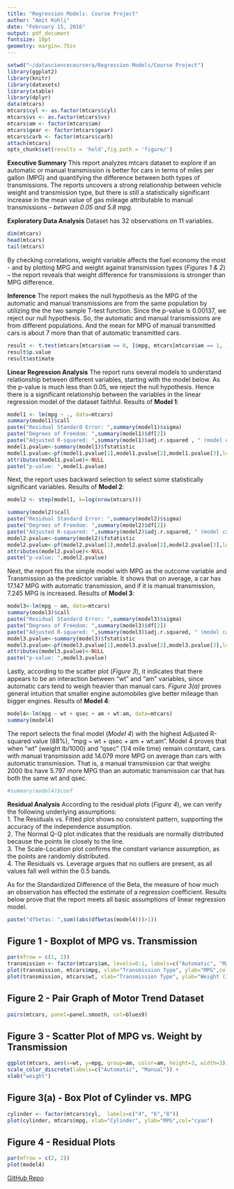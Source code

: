 ```yaml
---
title: "Regression Models: Course Project"
author: "Amit Kohli"
date: "February 15, 2016"
output: pdf_document
fontsize: 10pt
geometry: margin=.75in
---
```


```r
setwd("~/datasciencecoursera/Regression Models/Course Project")
library(ggplot2)
library(knitr)
library(datasets)
library(xtable)
library(dplyr)
data(mtcars)
mtcars$cyl <- as.factor(mtcars$cyl)
mtcars$vs <- as.factor(mtcars$vs)
mtcars$am <- factor(mtcars$am)
mtcars$gear <- factor(mtcars$gear)
mtcars$carb <- factor(mtcars$carb)
attach(mtcars)
opts_chunk$set(results = 'hold',fig.path = 'figure/')
```
  
**Executive Summary**  This report analyzes mtcars dataset to explore if an automatic or manual transmission is better for cars in terms of miles per gallon (MPG) and quantifying the difference between both types of transmissions. The reports uncovers a strong relationship between vehicle weight and transmission type, but there is still a statistically significant increase in the mean value of gas mileage attributable to manual transmissions -- *between 0.05 and 5.8 mpg.*

**Exploratory Data Analysis** Dataset has 32 observations on 11 variables.  
```r
dim(mtcars)
head(mtcars)
tail(mtcars)
```   
By checking correlations, weight variable affects the fuel economy the most - and by plotting MPG and weight against transmission types (*Figures 1 & 2*) -- the report reveals that weight difference for transmissions is stronger than MPG difference.  

**Inference** The report makes the null hypothesis as the MPG of the automatic and manual transmissions are from the same population by utilizing the the two sample T-test function. Since the p-value is 0.00137, we reject our null hypothesis. So, the automatic and manual transmissions are from different populations. And the mean for MPG of manual transmitted cars is about 7 more than that of automatic transmitted cars.
```r
result <- t.test(mtcars[mtcars$am == 0, ]$mpg, mtcars[mtcars$am == 1, ]$mpg)
result$p.value
result$estimate
```  
  
**Linear Regression Analysis** The report runs several models to understand relationship between different variables, starting with the model below. As the p-value is much less than 0.05, we reject the null hypothesis. Hence there is a significant relationship between the variables in the linear regression model of the dataset faithful. Results of __Model 1__:
```r
model1 <- lm(mpg ~ ., data=mtcars)
summary(model1)$call
paste("Residual Standard Error: ",summary(model1)$sigma)
paste("Degrees of Freedom: ",summary(model1)$df[2])
paste("Adjusted R-squared: ",summary(model1)$adj.r.squared , " (model can explain 78% of the variance of the MPG variable)")
model1.pvalue<-summary(model1)$fstatistic
model1.pvalue<-pf(model1.pvalue[1],model1.pvalue[2],model1.pvalue[3],lower.tail=F)
attributes(model1.pvalue)<-NULL
paste("p-value: ",model1.pvalue)
```  

Next, the report uses backward selection to select some statistically significant variables. Results of __Model 2__:
```r
model2 <- step(model1, k=log(nrow(mtcars)))
```
```r
summary(model2)$call
paste("Residual Standard Error: ",summary(model2)$sigma)
paste("Degrees of Freedom: ",summary(model2)$df[2])
paste("Adjusted R-squared: ",summary(model2)$adj.r.squared, " (model can explain 83% of the variance of the MPG variable)")
model2.pvalue<-summary(model2)$fstatistic
model2.pvalue<-pf(model2.pvalue[1],model2.pvalue[2],model2.pvalue[3],lower.tail=F)
attributes(model2.pvalue)<-NULL
paste("p-value: ",model2.pvalue)
```  

Next, the report fits the simple model with MPG as the outcome variable and Transmission as the predictor variable. It shows that on average, a car has 17.147 MPG with automatic transmission, and if it is manual transmission, 7.245 MPG is increased. Results of __Model 3__:
```r
model3<-lm(mpg ~ am, data=mtcars)
summary(model3)$call
paste("Residual Standard Error: ",summary(model3)$sigma)
paste("Degrees of Freedom: ",summary(model3)$df[2])
paste("Adjusted R-squared: ",summary(model3)$adj.r.squared, " (model can explain 34% of the variance of the MPG variable)")
model3.pvalue<-summary(model3)$fstatistic
model3.pvalue<-pf(model3.pvalue[1],model3.pvalue[2],model3.pvalue[3],lower.tail=F)
attributes(model3.pvalue)<-NULL
paste("p-value: ",model3.pvalue)
```  

Lastly, according to the scatter plot (*Figure 3*), it indicates that there appears to be an interaction between "wt" and "am" variables, since automatic cars tend to weigh heavier than manual cars. *Figure 3(a)* proves general intuition that smaller engine automobiles give better mileage than bigger engines.  Results of __Model 4__:
```r
model4<-lm(mpg ~ wt + qsec + am + wt:am, data=mtcars)
summary(model4)
```  

The report selects the final model (*Model 4*) with the highest Adjusted R-squared value (88%), "mpg ~ wt + qsec + am + wt:am".  Model 4 proves that when "wt" (weight lb/1000) and "qsec" (1/4 mile time) remain constant, cars with manual transmission add 14.079 more MPG on average than cars with automatic transmission. That is, a manual transmission car that weighs 2000 lbs have 5.797 more MPG than an automatic transmission car that has both the same wt and qsec.
```r
#summary(model4)$coef
```  

**Residual Analysis** According to the residual plots (*Figure 4*), we can verify the following underlying assumptions:  
1. The Residuals vs. Fitted plot shows no consistent pattern, supporting the accuracy of the independence assumption.  
2. The Normal Q-Q plot indicates that the residuals are normally distributed because the points lie closely to the line.  
3. The Scale-Location plot confirms the constant variance assumption, as the points are randomly distributed.  
4. The Residuals vs. Leverage argues that no outliers are present, as all values fall well within the 0.5 bands.  

As for the Standardized Difference of the Beta, the measure of how much an observation has effected the estimate of a regression coefficient.  Results below prove that the report meets all basic assumptions of linear regression model.  
```r
paste("dfbetas: ",sum((abs(dfbetas(model4)))>1))
```  

\pagebreak
\begin{center}
Appendix
\end{center}

## Figure 1 - Boxplot of MPG vs. Transmission  
```r
par(mfrow = c(1, 2))
transmission <- factor(mtcars$am, levels=0:1, labels=c("Automatic", "Manual"))
plot(transmission, mtcars$mpg, xlab="Transmission Type", ylab="MPG",col="green")
plot(transmission, mtcars$wt, xlab="Transmission Type", ylab="Weight (1000lb)",col="blue")
```  

## Figure 2 - Pair Graph of Motor Trend Dataset 
```r
pairs(mtcars, panel=panel.smooth, col=blues9)
```  

## Figure 3 - Scatter Plot of MPG vs. Weight by Transmission  
```r
ggplot(mtcars, aes(x=wt, y=mpg, group=am, color=am, height=3, width=3)) + geom_point() +  
scale_color_discrete(labels=c("Automatic", "Manual")) + 
xlab("weight")
```

## Figure 3(a) - Box Plot of Cylinder vs. MPG
```r
cylinder <- factor(mtcars$cyl,  labels=c("4", "6","8"))
plot(cylinder, mtcars$mpg, xlab="Cylinder", ylab="MPG",col="cyan")
```  

## Figure 4 - Residual Plots
```r
par(mfrow = c(2, 2))
plot(model4)
```  


<td>[GitHub Repo](https://github.com/akohli70/Regression-Models/blob/master/motor_trend.Rmd)</td>